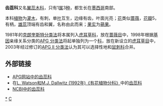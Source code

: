 {{Automatic taxobox
| taxon = Pterostemonaceae
| image = 
| image_caption = 
| authority = [[John_Kunkel_Small|Small]], 1905年
| subdivision_ranks = [[属|属]]
| subdivision = 
[[齿蕊属|齿蕊属]] ''Pterostemon''
}}

'''齿蕊科'''又名[[翼蕊木科|翼蕊木科]]，只有1[[属|属]]3[[种|种]]，都生长在[[墨西哥|墨西哥]]南部。

本科[[植物|植物]]为[[灌木|灌木]]，有刺，单[[叶|叶]]互生，边缘有齿，叶面光亮；[[花|花]]类似[[蔷薇|蔷薇]]，[[花瓣|花瓣]]5，有柄，[[雄蕊|雄蕊]]顶端有齿和翼，名称由此而来；[[果实|果实]]为[[蒴果|蒴果]]。

1981年的[[克朗奎斯特分类法|克朗奎斯特分类法]]将本属列入[[虎耳草科|虎耳草科]]，放在[[蔷薇目|蔷薇目]]中，1998年根据[[基因|基因]]亲缘关系分类的[[APG_分类法|APG 分类法]]将起单独列为一个[[科|科]]，放在新设立的[[虎耳草目|虎耳草目]]中，2003年经过修订的[[APG_II_分类法|APG II 分类法]]认为其可以选择性地和[[鼠刺科|鼠刺科]]合并。

== 外部链接 ==
*[http://www.mobot.org/MOBOT/Research/APWeb/orders/saxifragalesweb.htm#Pterostemonaceae APG网站中的齿蕊科]
*在[http://delta-intkey.com/angio/ L. Watson和M.J. Dallwitz (1992年)《有花植物分科》]中的[http://delta-intkey.com/angio/www/pteroste.htm 齿蕊科]
*[http://www.ncbi.nlm.nih.gov/Taxonomy/Browser/wwwtax.cgi?lin=s&p=has_linkout&id=91832 NCBI中的齿蕊科] 
{{Taxonbar|from=Q311008}}

[[Category:齿蕊科|*]]
[[Category:植物科名|C]]